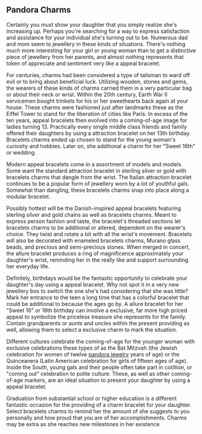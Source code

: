 == Pandora Charms ==

Certainly you must show your daughter that you simply realize she's increasing up. Perhaps you're searching for a way to express satisfaction and assistance for your individual she's turning out to be. Numerous dad and mom seem to jewellery in these kinds of situations. There's nothing much more interesting for your girl or young woman than to get a distinctive piece of jewellery from her parents, and almost nothing represents that token of appreciate and sentiment very like a appeal bracelet.



For centuries, charms had been considered a type of talisman to ward off evil or to bring about beneficial luck. Utilizing wooden, stones and gems, the wearers of these kinds of charms carried them in a very particular bag or about their neck or wrist. Within the 20th century, Earth War II servicemen bought trinkets for his or her sweethearts back again at your house. These charms were fashioned just after landmarks these as the Eiffel Tower to stand for the liberation of cities like Paris. In excess of the ten years, appeal bracelets then evolved into a coming-of-age image for ladies turning 13. Practically every single middle class friends and family offered their daughters by using a attraction bracelet on her 13th birthday. Bracelets charms ended up chosen to stand for the young woman's curiosity and hobbies. Later on, she additional a charm for her "Sweet 16th" or wedding.  



Modern appeal bracelets come in a assortment of models and models. Some want the standard attraction bracelet in sterling silver or gold with bracelets charms that dangle from the wrist. The Italian attraction bracelet continues to be a popular form of jewellery worn by a lot of youthful gals. Somewhat than dangling, these bracelets charms snap into place along a modular bracelet.



Possibly hottest will be the Danish-inspired appeal bracelets featuring sterling silver and gold chains as well as bracelets charms. Meant to express person fashion and taste, the bracelet's threaded sections let bracelets charms to be additional or altered, dependent on the wearer's choice. They twist and rotate a bit with all the wrist's movement. Bracelets will also be decorated with enameled bracelets charms, Murano glass beads, and precious and semi-precious stones. When merged in concert, the allure bracelet produces a ring of magnificence approximately your daughter's wrist, reminding her in the really like and support surrounding her everyday life.



Definitely, birthdays would be the fantastic opportunity to celebrate your daughter's day using a appeal bracelet. Why not spot it in a very new jewellery box to switch the one she's had considering that she was little? Mark her entrance to the teen a long time that has a colorful bracelet that could be additional to because the ages go by. A allure bracelet for her "Sweet 16" or 18th birthday can involve a exclusive, far more high priced appeal to symbolize the priceless treasure she represents for the family. Contain grandparents or aunts and uncles within the present providing as well, allowing them to select a exclusive charm to mark the situation.



Different cultures celebrate the coming-of-age for the younger woman with exclusive celebrations these types of as the Bat Mitzvah (the Jewish celebration for women of twelve [http://www.pandorapoint.com/ pandora jewelry] years of age) or the Quinceanera (Latin American celebration for girls of fifteen ages of age). Inside the South, young gals and their people often take part in cotillion, or "coming out" celebration to polite culture. These, as well as other coming-of-age markers, are an ideal situation to present your daughter by using a appeal bracelet.



Graduation from substantial school or higher education is a different fantastic occasion for the providing of a charm bracelet for your daughter. Select bracelets charms to remind her the amount of she suggests to you personally and how proud that you are of her accomplishments. Charms may be extra as she reaches new milestones in her existence